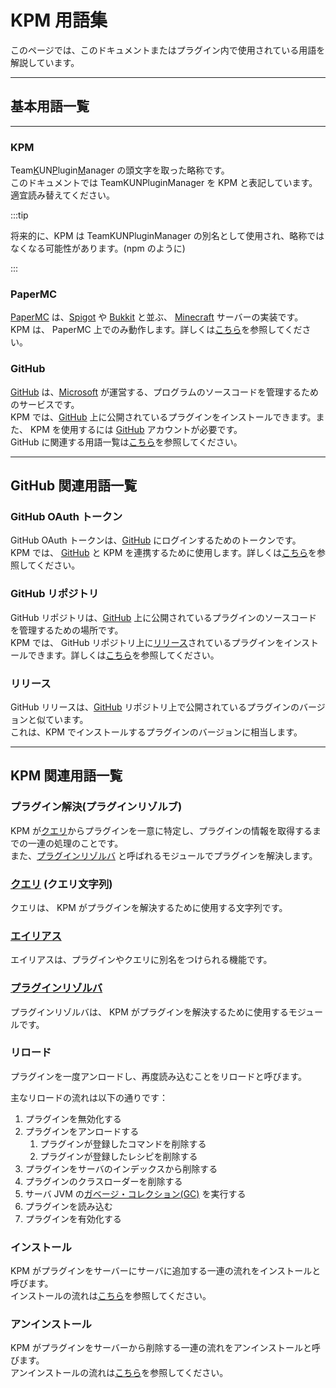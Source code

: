 
# KPM 用語集

このページでは、このドキュメントまたはプラグイン内で使用されている用語を解説しています。

---

## 基本用語一覧

---

### KPM

Team<ins>K</ins>UN<ins>P</ins>lugin<ins>M</ins>anager の頭文字を取った略称です。  
このドキュメントでは TeamKUNPluginManager を KPM と表記しています。適宜読み替えてください。

:::tip

将来的に、KPM は TeamKUNPluginManager の別名として使用され、略称ではなくなる可能性があります。\(npm のように)

:::

### PaperMC

[PaperMC](https://papermc.io/) は、[Spigot](https://www.spigotmc.org/) や [Bukkit](https://www.bukkit.org/) と並ぶ、
[Minecraft](https://www.minecraft/net/) サーバーの実装です。  
KPM は、 PaperMC 上でのみ動作します。詳しくは[こちら](/docs/use-kpm/getting-started/install.mdx#このページの前提要件)を参照してください。

### GitHub

[GitHub](https://www.github.com/) は、[Microsoft](https://www.microsoft.com/ja-jp/) が運営する、プログラムのソースコードを管理するためのサービスです。  
KPM では、[GitHub](https://www.github.com/) 上に公開されているプラグインをインストールできます。また、 KPM を使用するには [GitHub](https://www.github.com/) アカウントが必要です。  
GitHub に関連する用語一覧は[こちら](#github-関連用語一覧)を参照してください。

<!-- TODO: GitHubをつかったインストールのリンクを張る -->

---

## GitHub 関連用語一覧

### GitHub OAuth トークン

GitHub OAuth トークンは、[GitHub](#github) にログインするためのトークンです。  
KPM では、 [GitHub](#github) と KPM を連携するために使用します。詳しくは[こちら](/docs/use-kpm/getting-started/link-github.mdx)を参照してください。

### GitHub リポジトリ

GitHub リポジトリは、[GitHub](#github) 上に公開されているプラグインのソースコードを管理するための場所です。  
KPM では、 GitHub リポジトリ上に[リリース](#リリース)されているプラグインをインストールできます。詳しくは[こちら](#)を参照してください。

<!-- TODO: GitHubをつかったインストールのリンクを張る -->

### リリース

GitHub リリースは、[GitHub](#github) リポジトリ上で公開されているプラグインのバージョンと似ています。  
これは、KPM でインストールするプラグインのバージョンに相当します。

---

## KPM 関連用語一覧

### プラグイン解決(プラグインリゾルブ)

KPM が[クエリ](#クエリ-クエリ文字列)からプラグインを一意に特定し、プラグインの情報を取得するまでの一連の処理のことです。  
また、[プラグインリゾルバ](#プラグインリゾルバ) と呼ばれるモジュールでプラグインを解決します。

### [クエリ](../use-kpm/features/query) \(クエリ文字列)

クエリは、 KPM がプラグインを解決するために使用する文字列です。

<BelowDocument docId="use-kpm/features/query" />

### [エイリアス](../use-kpm/features/alias)

エイリアスは、プラグインやクエリに別名をつけられる機能です。

<BelowDocument docId="use-kpm/features/alias/README" />

### [プラグインリゾルバ](../use-kpm/features/resolver)

プラグインリゾルバは、 KPM がプラグインを解決するために使用するモジュールです。

<BelowDocument docId="use-kpm/features/resolver" />

### リロード

プラグインを一度アンロードし、再度読み込むことをリロードと呼びます。

主なリロードの流れは以下の通りです：

1. プラグインを無効化する
2. プラグインをアンロードする
   1. プラグインが登録したコマンドを削除する
   2. プラグインが登録したレシピを削除する
3. プラグインをサーバのインデックスから削除する
4. プラグインのクラスローダーを削除する
5. サーバ JVM の[ガベージ・コレクション\(GC)](https://wa3.i-3-i.info/word1176.html) を実行する
6. プラグインを読み込む
7. プラグインを有効化する

### インストール

KPM がプラグインをサーバーにサーバに追加する一連の流れをインストールと呼びます。  
インストールの流れは[こちら](/docs/use-kpm/commands/install#インストールの流れ)を参照してください。

### アンインストール

KPM がプラグインをサーバーから削除する一連の流れをアンインストールと呼びます。  
アンインストールの流れは[こちら](/docs/use-kpm/commands/uninstall#アンインストールの流れ)を参照してください。
